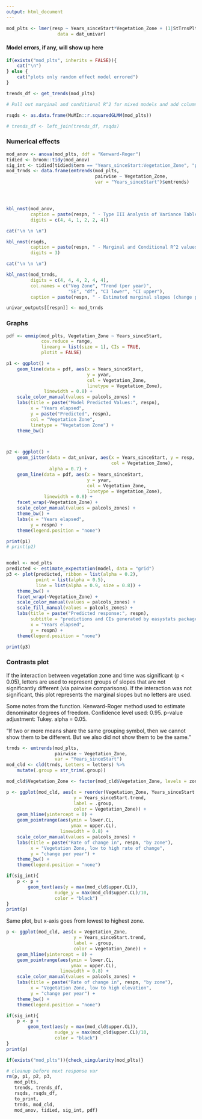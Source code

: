 ```yaml
---
output: html_document
---
```



```r
mod_plts <- lmer(resp ~ Years_sinceStart*Vegetation_Zone + (1|StTrnsPlt),
                   data = dat_univar)
```


#### Model errors, if any, will show up here  


```r
if(exists("mod_plts", inherits = FALSE)){
    cat("\n")
} else {
    cat("plots only random effect model errored")
}
```

```r
trends_df <- get_trends(mod_plts)
```

```r
# Pull out marginal and conditional R^2 for mixed models and add columns to df  

rsqds <- as.data.frame(MuMIn::r.squaredGLMM(mod_plts))

# trends_df <- left_join(trends_df, rsqds)
```



### Numerical effects  

```r
mod_anov <- anova(mod_plts, ddf = "Kenward-Roger")
tidied <- broom::tidy(mod_anov)
sig_int <- tidied[tidied$term == "Years_sinceStart:Vegetation_Zone", "p.value"] < 0.05
mod_trnds <- data.frame(emtrends(mod_plts, 
                                 pairwise ~ Vegetation_Zone, 
                                 var = "Years_sinceStart")$emtrends)




kbl_nmst(mod_anov, 
         caption = paste(respn, " - Type III Analysis of Variance Table, using Kenward-Rogers method"),
         digits = c(4, 4, 1, 2, 2, 4))  
```

```r
cat("\n \n \n")

kbl_nmst(rsqds,
         caption = paste(respn, " - Marginal and Conditional R^2 values"),
         digits = 3)
```

```r
cat("\n \n \n")

kbl_nmst(mod_trnds, 
         digits = c(4, 4, 4, 2, 4, 4), 
         col.names = c("Veg Zone", "Trend (per year)",
                       "SE", "df", "CI lower", "CI upper"),
         caption = paste(respn, " - Estimated marginal slopes (change per year for each zone)")) 

univar_outputs[[respn]] <- mod_trnds
```


### Graphs  

```r
pdf <- emmip(mod_plts, Vegetation_Zone ~ Years_sinceStart,
             cov.reduce = range,
             linearg = list(size = 1), CIs = TRUE,
             plotit = FALSE)

p1 <- ggplot() +
    geom_line(data = pdf, aes(x = Years_sinceStart,
                              y = yvar,
                              col = Vegetation_Zone,
                              linetype = Vegetation_Zone),
              linewidth = 0.8) +
    scale_color_manual(values = palcols_zones) +
    labs(title = paste("Model Predicted Values:", respn),
         x = "Years elapsed", 
         y = paste("Predicted", respn),
         col = "Vegetation Zone",
         linetype = "Vegetation Zone") +
    theme_bw()



p2 <- ggplot() +
    geom_jitter(data = dat_univar, aes(x = Years_sinceStart, y = resp,
                                       col = Vegetation_Zone),
                alpha = 0.7) +
    geom_line(data = pdf, aes(x = Years_sinceStart,
                              y = yvar,
                              col = Vegetation_Zone,
                              linetype = Vegetation_Zone),
              linewidth = 0.8) +
    facet_wrap(~Vegetation_Zone) +
    scale_color_manual(values = palcols_zones) +
    theme_bw() +
    labs(x = "Years elapsed",
         y = respn) +
    theme(legend.position = "none")

print(p1)
# print(p2)


model <- mod_plts
predicted <- estimate_expectation(model, data = "grid")
p3 <- plot(predicted, ribbon = list(alpha = 0.2),
           point = list(alpha = 0.5),
           line = list(alpha = 0.9, size = 0.8)) + 
    theme_bw() +
    facet_wrap(~Vegetation_Zone) + 
    scale_color_manual(values = palcols_zones) +
    scale_fill_manual(values = palcols_zones) +
    labs(title = paste("Predicted response:", respn),
         subtitle = "predictions and CIs generated by easystats packages",
         x = "Years elapsed",
         y = respn) +
    theme(legend.position = "none")

print(p3)
```


### Contrasts plot  

If the interaction between vegetation zone and time was significant (p < 0.05), letters are used to represent groups of slopes that are not significantly different (via pairwise comparisons). If the interaction was not significant, this plot represents the marginal slopes but no letters are used.

Some notes from the function. Kenward-Roger method used to estimate denominator degrees of freedom. Confidence level used: 0.95. p-value adjustment: Tukey. alpha = 0.05.  

"If two or more means share the same grouping symbol,
      then we cannot show them to be different.
      But we also did not show them to be the same."

```r
trnds <- emtrends(mod_plts, 
                  pairwise ~ Vegetation_Zone, 
                  var = "Years_sinceStart")
mod_cld <- cld(trnds, Letters = letters) %>% 
    mutate(.group = str_trim(.group))

mod_cld$Vegetation_Zone <- factor(mod_cld$Vegetation_Zone, levels = zone_factor)

p <- ggplot(mod_cld, aes(x = reorder(Vegetation_Zone, Years_sinceStart.trend),
                         y = Years_sinceStart.trend,
                         label = .group,
                         color = Vegetation_Zone)) +
    geom_hline(yintercept = 0) +
    geom_pointrange(aes(ymin = lower.CL, 
                        ymax = upper.CL),
                    linewidth = 0.8) +
    scale_color_manual(values = palcols_zones) +
    labs(title = paste("Rate of change in", respn, "by zone"),
         x = "Vegetation Zone, low to high rate of change",
         y = "change per year") +
    theme_bw() +
    theme(legend.position = "none")

if(sig_int){
    p <- p +
        geom_text(aes(y = max(mod_cld$upper.CL)),
                  nudge_y = max(mod_cld$upper.CL)/10,
                  color = "black")
}
print(p)
```

Same plot, but x-axis goes from lowest to highest zone.    

```r
p <- ggplot(mod_cld, aes(x = Vegetation_Zone,
                         y = Years_sinceStart.trend,
                         label = .group,
                         color = Vegetation_Zone)) +
    geom_hline(yintercept = 0) +
    geom_pointrange(aes(ymin = lower.CL, 
                        ymax = upper.CL),
                    linewidth = 0.8) +
    scale_color_manual(values = palcols_zones) +
    labs(title = paste("Rate of change in", respn, "by zone"),
         x = "Vegetation Zone, low to high elevation",
         y = "change per year") +
    theme_bw() +
    theme(legend.position = "none")

if(sig_int){
    p <- p +
        geom_text(aes(y = max(mod_cld$upper.CL)),
                  nudge_y = max(mod_cld$upper.CL)/10,
                  color = "black")
}
print(p)
```



```r
if(exists("mod_plts")){check_singularity(mod_plts)}
```


```r
# cleanup before next response var
rm(p, p1, p2, p3,
   mod_plts,
   trends, trends_df,
   rsqds, rsqds_df, 
   to_print,
   trnds, mod_cld,
   mod_anov, tidied, sig_int, pdf)
```

